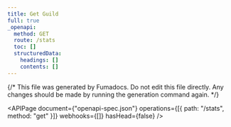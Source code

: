 ---
title: Get Guild
full: true
_openapi:
  method: GET
  route: /stats
  toc: []
  structuredData:
    headings: []
    contents: []
---

{/* This file was generated by Fumadocs. Do not edit this file directly. Any changes should be made by running the generation command again. */}

<APIPage document={"openapi-spec.json"} operations={[{ path: "/stats", method: "get" }]} webhooks={[]} hasHead={false} />
